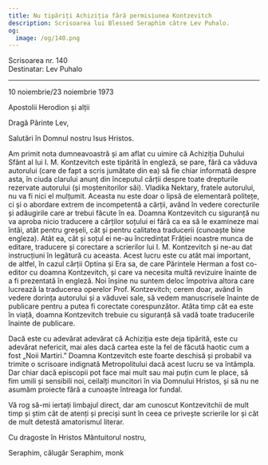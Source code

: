 ```yaml
---
title: Nu tipăriți Achiziția fără permisiunea Kontzevitch
description: Scrisoarea lui Blessed Seraphim către Lev Puhalo.
og:
  image: /og/140.png
---
```


<div style={{textAlign:'right', fontFamily:'monospace'}}>Scrisoarea nr. 140</div>
<div style={{textAlign:'left', fontFamily:'monospace'}}>Destinatar: Lev Puhalo</div>

---

10 noiembrie/23 noiembrie 1973

Apostolii Herodion și alții

Dragă Părinte Lev,

Salutări în Domnul nostru Isus Hristos.

Am primit nota dumneavoastră și am aflat cu uimire că Achiziția Duhului Sfânt al lui I. M. Kontzevitch este tipărită în engleză, se pare, fără ca văduva autorului (care de fapt a scris jumătate din ea) să fie chiar informată despre asta, în ciuda clarului anunț din începutul cărții despre toate drepturile rezervate autorului (și moștenitorilor săi). Vladika Nektary, fratele autorului, nu va fi nici el mulțumit. Aceasta nu este doar o lipsă de elementară politețe, ci și o abordare extrem de incompetentă a cărții, având în vedere corecturile și adăugirile care ar trebui făcute în ea. Doamna Kontzevitch cu siguranță nu va aproba nicio traducere a cărților soțului ei fără ca ea să le examineze mai întâi, atât pentru greșeli, cât și pentru calitatea traducerii (cunoaște bine engleza). Atât ea, cât și soțul ei ne-au încredințat Frăției noastre munca de editare, traducere și corectare a scrierilor lui I. M. Kontzevitch și ne-au dat instrucțiuni în legătură cu aceasta. Acest lucru este cu atât mai important, de altfel, în cazul cărții Optina și Era sa, de care Părintele Herman a fost co-editor cu doamna Kontzevitch, și care va necesita multă revizuire înainte de a fi prezentată în engleză. Noi înșine nu suntem deloc împotriva altora care lucrează la traducerea operelor Prof. Kontzevitch; cerem doar, având în vedere dorința autorului și a văduvei sale, să vedem manuscrisele înainte de publicare pentru a putea fi corectate corespunzător. Atâta timp cât ea este în viață, doamna Kontzevitch trebuie cu siguranță să vadă toate traducerile înainte de publicare.

Dacă este cu adevărat adevărat că Achiziția este deja tipărită, este cu adevărat nefericit, mai ales dacă cartea este la fel de făcută haotic cum a fost „Noii Martiri.” Doamna Kontzevitch este foarte deschisă și probabil va trimite o scrisoare indignată Metropolitului dacă acest lucru se va întâmpla. Dar chiar dacă episcopii pot face mai mult sau mai puțin cum le place, să fim umili și sensibili noi, ceilalți muncitori în via Domnului Hristos, și să nu ne asumăm proiecte fără a cunoaște întreaga lor fundal.

Vă rog să-mi iertați limbajul direct, dar am cunoscut Kontzevitchii de mult timp și știm cât de atenți și preciși sunt în ceea ce privește scrierile lor și cât de mult detestă amatorismul literar.

Cu dragoste în Hristos Mântuitorul nostru,

Seraphim, călugăr
Seraphim, monk